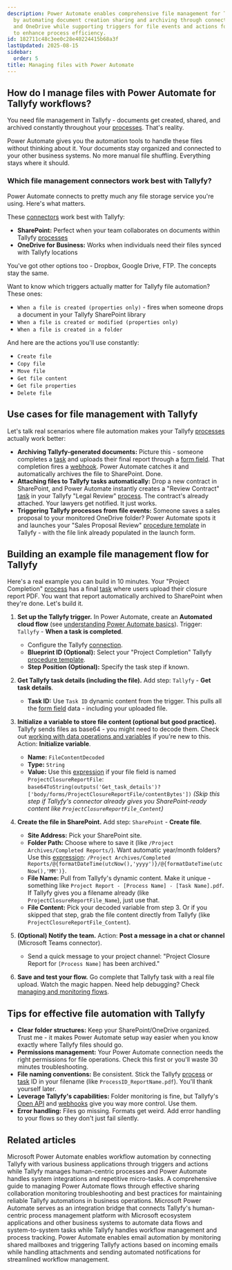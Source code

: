```yaml
---
description: Power Automate enables comprehensive file management for Tallyfy workflows
  by automating document creation sharing and archiving through connectors like SharePoint
  and OneDrive while supporting triggers for file events and actions for file operations
  to enhance process efficiency.
id: 182711c48c3ee0c28e40224415b68a3f
lastUpdated: 2025-08-15
sidebar:
  order: 5
title: Managing files with Power Automate
---
```



## How do I manage files with Power Automate for Tallyfy workflows?

You need file management in Tallyfy - documents get created, shared, and archived constantly throughout your [processes](/products/pro/tracking-and-tasks/processes/). That's reality.

Power Automate gives you the automation tools to handle these files without thinking about it. Your documents stay organized and connected to your other business systems. No more manual file shuffling. Everything stays where it should.

### Which file management connectors work best with Tallyfy?

Power Automate connects to pretty much any file storage service you're using. Here's what matters.

These [connectors](/products/pro/integrations/middleware/power-automate/understanding-power-automate-basics/) work best with Tallyfy:

*   **SharePoint:** Perfect when your team collaborates on documents within Tallyfy [processes](/products/pro/tracking-and-tasks/processes/)
*   **OneDrive for Business:** Works when individuals need their files synced with Tallyfy locations

You've got other options too - Dropbox, Google Drive, FTP. The concepts stay the same.

Want to know which triggers actually matter for Tallyfy file automation? These ones:

*   `When a file is created (properties only)` - fires when someone drops a document in your Tallyfy SharePoint library
*   `When a file is created or modified (properties only)`
*   `When a file is created in a folder`

And here are the actions you'll use constantly:

*   `Create file`
*   `Copy file`
*   `Move file`
*   `Get file content`
*   `Get file properties`
*   `Delete file`

## Use cases for file management with Tallyfy

Let's talk real scenarios where file automation makes your Tallyfy [processes](/products/pro/tracking-and-tasks/processes/) actually work better:

*   **Archiving Tallyfy-generated documents:** Picture this - someone completes a [task](/products/pro/tracking-and-tasks/tasks/) and uploads their final report through a [form field](/products/pro/tracking-and-tasks/tasks/what-are-form-fields-in-tallyfy/). That completion fires a [webhook](/products/pro/integrations/webhooks/). Power Automate catches it and automatically archives the file to SharePoint. Done.
*   **Attaching files to Tallyfy tasks automatically:** Drop a new contract in SharePoint, and Power Automate instantly creates a "Review Contract" [task](/products/pro/tracking-and-tasks/tasks/) in your Tallyfy "Legal Review" [process](/products/pro/tracking-and-tasks/processes/). The contract's already attached. Your lawyers get notified. It just works.
*   **Triggering Tallyfy processes from file events:** Someone saves a sales proposal to your monitored OneDrive folder? Power Automate spots it and launches your "Sales Proposal Review" [procedure template](/products/pro/documenting/templates/) in Tallyfy - with the file link already populated in the launch form.

## Building an example file management flow for Tallyfy

Here's a real example you can build in 10 minutes. Your "Project Completion" [process](/products/pro/tracking-and-tasks/processes/) has a final [task](/products/pro/tracking-and-tasks/tasks/) where users upload their closure report PDF. You want that report automatically archived to SharePoint when they're done. Let's build it.

<Steps>

1.  **Set up the Tallyfy trigger.**
    In Power Automate, create an **Automated cloud flow** (see [understanding Power Automate basics](/products/pro/integrations/middleware/power-automate/understanding-power-automate-basics/)).
    Trigger: `Tallyfy` - **When a task is completed**.
    *   Configure the Tallyfy [connection](/products/pro/integrations/middleware/power-automate/how-can-i-integrate-tallyfy-with-microsoft-power-automate/).
    *   **Blueprint ID (Optional):** Select your "Project Completion" Tallyfy [procedure template](/products/pro/documenting/templates/).
    *   **Step Position (Optional):** Specify the task step if known.

2.  **Get Tallyfy task details (including the file).**
    Add step: `Tallyfy` - **Get task details**.
    *   **Task ID:** Use `Task ID` dynamic content from the trigger.
    This pulls all the [form field](/products/pro/tracking-and-tasks/tasks/what-are-form-fields-in-tallyfy/) data - including your uploaded file.



3.  **Initialize a variable to store file content (optional but good practice).**
    Tallyfy sends files as base64 - you might need to decode them. Check out [working with data operations and variables](/products/pro/integrations/middleware/power-automate/working-with-data-operations-and-variables/) if you're new to this.
    Action: **Initialize variable**.
    *   **Name:** `FileContentDecoded`
    *   **Type:** `String`
    *   **Value:** Use this [expression](/products/pro/integrations/middleware/power-automate/advanced-conditions-and-expressions/) if your file field is named `ProjectClosureReportFile`:
        `base64ToString(outputs('Get_task_details')?['body/forms/ProjectClosureReportFile/contentBytes'])`
        *(Skip this step if Tallyfy's connector already gives you SharePoint-ready content like `ProjectClosureReportFile_Content`)* 

4.  **Create the file in SharePoint.**
    Add step: `SharePoint` - **Create file**.
    *   **Site Address:** Pick your SharePoint site.
    *   **Folder Path:** Choose where to save it (like `/Project Archives/Completed Reports/`). Want automatic year/month folders? Use this [expression](/products/pro/integrations/middleware/power-automate/advanced-conditions-and-expressions/): `/Project Archives/Completed Reports/@{formatDateTime(utcNow(),'yyyy')}/@{formatDateTime(utcNow(),'MM')}`.
    *   **File Name:** Pull from Tallyfy's dynamic content. Make it unique - something like `Project Report - [Process Name] - [Task Name].pdf`. If Tallyfy gives you a filename already (like `ProjectClosureReportFile_Name`), just use that.
    *   **File Content:** Pick your decoded variable from step 3. Or if you skipped that step, grab the file content directly from Tallyfy (like `ProjectClosureReportFile_Content`).



5.  **(Optional) Notify the team.**
    Action: **Post a message in a chat or channel** (Microsoft Teams connector).
    *   Send a quick message to your project channel: "Project Closure Report for `[Process Name]` has been archived."

6.  **Save and test your flow.**
    Go complete that Tallyfy task with a real file upload. Watch the magic happen. Need help debugging? Check [managing and monitoring flows](/products/pro/integrations/middleware/power-automate/managing-and-monitoring-power-automate-flows/).

</Steps>

## Tips for effective file automation with Tallyfy

*   **Clear folder structures:** Keep your SharePoint/OneDrive organized. Trust me - it makes Power Automate setup way easier when you know exactly where Tallyfy files should go.
*   **Permissions management:** Your Power Automate connection needs the right permissions for file operations. Check this first or you'll waste 30 minutes troubleshooting.
*   **File naming conventions:** Be consistent. Stick the Tallyfy [process](/products/pro/tracking-and-tasks/processes/) or [task](/products/pro/tracking-and-tasks/tasks/) ID in your filename (like `ProcessID_ReportName.pdf`). You'll thank yourself later.
*   **Leverage Tallyfy's capabilities:** Folder monitoring is fine, but Tallyfy's [Open API](/products/pro/integrations/open-api/) and [webhooks](/products/pro/integrations/webhooks/) give you way more control. Use them.
*   **Error handling:** Files go missing. Formats get weird. Add error handling to your flows so they don't just fail silently.


## Related articles
<CardGrid>
<LinkTitleCard header="<b>Power Automate > Understanding Power Automate basics</b>" href="/products/pro/integrations/middleware/power-automate/understanding-power-automate-basics/" > Microsoft Power Automate enables workflow automation by connecting Tallyfy with various business applications through triggers and actions while Tallyfy manages human-centric processes and Power Automate handles system integrations and repetitive micro-tasks. </LinkTitleCard>
<LinkTitleCard header="<b>Power Automate > Managing and monitoring power automate flows</b>" href="/products/pro/integrations/middleware/power-automate/managing-and-monitoring-power-automate-flows/" > A comprehensive guide to managing Power Automate flows through effective sharing collaboration monitoring troubleshooting and best practices for maintaining reliable Tallyfy automations in business operations. </LinkTitleCard>
<LinkTitleCard header="<b>Middleware > Power Automate</b>" href="/products/pro/integrations/middleware/power-automate/" > Microsoft Power Automate serves as an integration bridge that connects Tallyfy's human-centric process management platform with Microsoft ecosystem applications and other business systems to automate data flows and system-to-system tasks while Tallyfy handles workflow management and process tracking. </LinkTitleCard>
<LinkTitleCard header="<b>Power Automate > Working with email automation in Power Automate</b>" href="/products/pro/integrations/middleware/power-automate/working-with-email-automation-in-power-automate/" > Power Automate enables email automation by monitoring shared mailboxes and triggering Tallyfy actions based on incoming emails while handling attachments and sending automated notifications for streamlined workflow management. </LinkTitleCard>
</CardGrid>